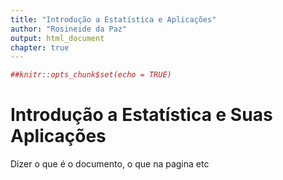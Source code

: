 ```yaml
---
title: "Introdução a Estatística e Aplicações"
author: "Rosineide da Paz"
output: html_document
chapter: true
---
```


```r

##knitr::opts_chunk$set(echo = TRUE)

```

# Introdução a Estatística e Suas Aplicações

Dizer o que é o documento, o que na pagina etc
